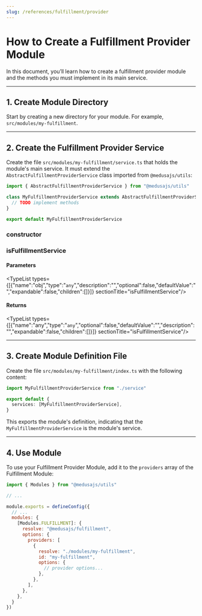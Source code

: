```yaml
---
slug: /references/fulfillment/provider
---
```



# How to Create a Fulfillment Provider Module

In this document, you’ll learn how to create a fulfillment provider module and the methods you must implement in its main service.

---

## 1. Create Module Directory

Start by creating a new directory for your module. For example, `src/modules/my-fulfillment`.

---

## 2. Create the Fulfillment Provider Service

Create the file `src/modules/my-fulfillment/service.ts` that holds the module's main service. It must extend the `AbstractFulfillmentProviderService` class imported from `@medusajs/utils`:

```ts title="src/modules/my-fulfillment/service.ts"
import { AbstractFulfillmentProviderService } from "@medusajs/utils"

class MyFulfillmentProviderService extends AbstractFulfillmentProviderService {
  // TODO implement methods
}

export default MyFulfillmentProviderService
```

### constructor

### isFulfillmentService

#### Parameters

<TypeList types={[{"name":"obj","type":"`any`","description":"","optional":false,"defaultValue":"","expandable":false,"children":[]}]}  sectionTitle="isFulfillmentService"/>

#### Returns

<TypeList types={[{"name":"any","type":"`any`","optional":false,"defaultValue":"","description":"","expandable":false,"children":[]}]}  sectionTitle="isFulfillmentService"/>

---

## 3. Create Module Definition File

Create the file `src/modules/my-fulfillment/index.ts` with the following content:

```ts title="src/modules/my-fulfillment/index.ts"
import MyFulfillmentProviderService from "./service"

export default {
  services: [MyFulfillmentProviderService],
}
```

This exports the module's definition, indicating that the `MyFulfillmentProviderService` is the module's service.

---

## 4. Use Module

To use your Fulfillment Provider Module, add it to the `providers` array of the Fulfillment Module:

```js title="medusa-config.js"
import { Modules } from "@medusajs/utils"

// ...

module.exports = defineConfig({
  // ...
  modules: {
    [Modules.FULFILLMENT]: {
      resolve: "@medusajs/fulfillment",
      options: {
        providers: [
          {
            resolve: "./modules/my-fulfillment",
            id: "my-fulfillment",
            options: {
              // provider options...
            },
          },
        ],
      },
    },
  }
})
```
